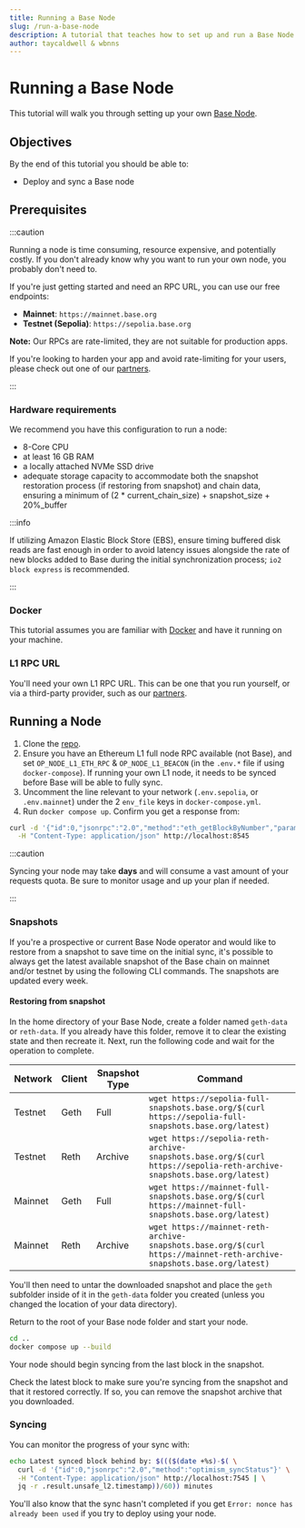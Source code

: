 ```yaml
---
title: Running a Base Node
slug: /run-a-base-node
description: A tutorial that teaches how to set up and run a Base Node.
author: taycaldwell & wbnns
---
```


# Running a Base Node

This tutorial will walk you through setting up your own [Base Node].

## Objectives

By the end of this tutorial you should be able to:

- Deploy and sync a Base node

## Prerequisites

:::caution

Running a node is time consuming, resource expensive, and potentially costly. If you don't already know why you want to run your own node, you probably don't need to.

If you're just getting started and need an RPC URL, you can use our free endpoints:

- **Mainnet**: `https://mainnet.base.org`
- **Testnet (Sepolia)**: `https://sepolia.base.org`

**Note:** Our RPCs are rate-limited, they are not suitable for production apps.

If you're looking to harden your app and avoid rate-limiting for your users, please check out one of our [partners].

:::

### Hardware requirements

We recommend you have this configuration to run a node:

- 8-Core CPU
- at least 16 GB RAM
- a locally attached NVMe SSD drive
- adequate storage capacity to accommodate both the snapshot restoration process (if restoring from snapshot) and chain data, ensuring a minimum of (2 \* current_chain_size) + snapshot_size + 20%\_buffer

:::info

If utilizing Amazon Elastic Block Store (EBS), ensure timing buffered disk reads are fast enough in order to avoid latency issues alongside the rate of new blocks added to Base during the initial synchronization process; `io2 block express` is recommended.

:::

### Docker

This tutorial assumes you are familiar with [Docker] and have it running on your machine.

### L1 RPC URL

You'll need your own L1 RPC URL. This can be one that you run yourself, or via a third-party provider, such as our [partners].

## Running a Node

1. Clone the [repo].
2. Ensure you have an Ethereum L1 full node RPC available (not Base), and set `OP_NODE_L1_ETH_RPC` & `OP_NODE_L1_BEACON` (in the `.env.*` file if using `docker-compose`). If running your own L1 node, it needs to be synced before Base will be able to fully sync.
3. Uncomment the line relevant to your network (`.env.sepolia`, or `.env.mainnet`) under the 2 `env_file` keys in `docker-compose.yml`.
4. Run `docker compose up`. Confirm you get a response from:

```bash [Terminal]
curl -d '{"id":0,"jsonrpc":"2.0","method":"eth_getBlockByNumber","params":["latest",false]}' \
  -H "Content-Type: application/json" http://localhost:8545
```

:::caution

Syncing your node may take **days** and will consume a vast amount of your requests quota. Be sure to monitor usage and up your plan if needed.

:::

### Snapshots

If you're a prospective or current Base Node operator and would like to restore from a snapshot to save time on the initial sync, it's possible to always get the latest available snapshot of the Base chain on mainnet and/or testnet by using the following CLI commands. The snapshots are updated every week.

#### Restoring from snapshot

In the home directory of your Base Node, create a folder named `geth-data` or `reth-data`. If you already have this folder, remove it to clear the existing state and then recreate it. Next, run the following code and wait for the operation to complete.

| Network | Client | Snapshot Type | Command                                                                                                               |
| ------- | ------ | ------------- | --------------------------------------------------------------------------------------------------------------------- |
| Testnet | Geth   | Full          | `wget https://sepolia-full-snapshots.base.org/$(curl https://sepolia-full-snapshots.base.org/latest)`                 |
| Testnet | Reth   | Archive       | `wget https://sepolia-reth-archive-snapshots.base.org/$(curl https://sepolia-reth-archive-snapshots.base.org/latest)` |
| Mainnet | Geth   | Full          | `wget https://mainnet-full-snapshots.base.org/$(curl https://mainnet-full-snapshots.base.org/latest)`                 |
| Mainnet | Reth   | Archive       | `wget https://mainnet-reth-archive-snapshots.base.org/$(curl https://mainnet-reth-archive-snapshots.base.org/latest)` |

You'll then need to untar the downloaded snapshot and place the `geth` subfolder inside of it in the `geth-data` folder you created (unless you changed the location of your data directory).

Return to the root of your Base node folder and start your node.

```bash [Terminal]
cd ..
docker compose up --build
```

Your node should begin syncing from the last block in the snapshot.

Check the latest block to make sure you're syncing from the snapshot and that it restored correctly. If so, you can remove the snapshot archive that you downloaded.

### Syncing

You can monitor the progress of your sync with:

```bash [Terminal]
echo Latest synced block behind by: $((($(date +%s)-$( \
  curl -d '{"id":0,"jsonrpc":"2.0","method":"optimism_syncStatus"}' \
  -H "Content-Type: application/json" http://localhost:7545 | \
  jq -r .result.unsafe_l2.timestamp))/60)) minutes
```

You'll also know that the sync hasn't completed if you get `Error: nonce has already been used` if you try to deploy using your node.

[docker]: https://www.docker.com/
[base node]: https://github.com/base-org/node
[repo]: https://github.com/base-org/node
[partners]: /chain/node-providers
